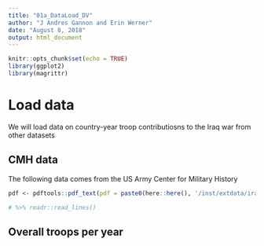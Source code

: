 ---
title: "01a_DataLoad_DV"
author: "J Andres Gannon and Erin Werner"
date: "August 8, 2018"
output: html_document
---

```{r setup, include=FALSE}
knitr::opts_chunk$set(echo = TRUE)
library(ggplot2)
library(magrittr)
```

# Load data
We will load data on country-year troop contributiosns to the Iraq war from other datasets

## CMH data
The following data comes from the US Army Center for Military History
```{r, message=FALSE, warning=FALSE, include=FALSE}
pdf <- pdftools::pdf_text(pdf = paste0(here::here(), '/inst/extdata/iraq/cmh_iraq.pdf')) %>% strsplit(split = "\n")

# %>% readr::read_lines()
```

## Overall troops per year
```{r}
```

